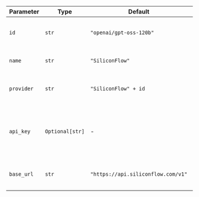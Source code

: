 | Parameter  | Type            | Default                            | Description                                                                                                                        |
| ---------- | --------------- | ---------------------------------- | ---------------------------------------------------------------------------------------------------------------------------------- |
| `id`       | `str`           | `"openai/gpt-oss-120b"`            | The specific model ID used for generating responses.                                                                               |
| `name`     | `str`           | `"SiliconFlow"`                    | The name identifier for the SiliconFlow agent.                                                                                     |
| `provider` | `str`           | `"SiliconFlow" + id`               | The provider of the model, combining "SiliconFlow" with the model ID.                                                              |
| `api_key`  | `Optional[str]` | -                                  | The API key for authenticating requests to the SiliconFlow service. Retrieved from the environment variable `SILICONFLOW_API_KEY`. |
| `base_url` | `str`           | `"https://api.siliconflow.com/v1"` | The base URL for making API requests to the SiliconFlow service.                                                                   |
